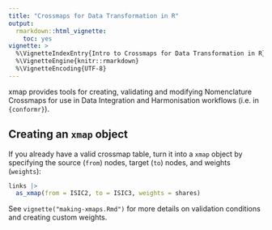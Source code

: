 ```yaml
---
title: "Crossmaps for Data Transformation in R"
output:
  rmarkdown::html_vignette:
    toc: yes
vignette: >
  %\VignetteIndexEntry{Intro to Crossmaps for Data Transformation in R}
  %\VignetteEngine{knitr::rmarkdown}
  %\VignetteEncoding{UTF-8}
---
```


xmap provides tools for creating, validating and modifying Nomenclature Crossmaps for use in Data Integration and Harmonisation workflows (i.e. in `{conformr}`).

## Creating an `xmap` object

If you already have a valid crossmap table, turn it into a `xmap` object by specifying the source (`from`) nodes, target (`to`) nodes, and weights (`weights`):

``` r
links |>
  as_xmap(from = ISIC2, to = ISIC3, weights = shares)
```

See `vignette("making-xmaps.Rmd")` for more details on validation conditions and creating custom weights.
